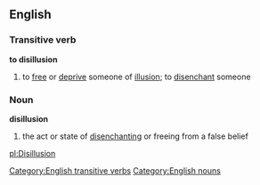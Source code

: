 ==English==
===Transitive verb===
[[Category:English transitive verbs]]
'''to disillusion'''
#to [[free]] or [[deprive]] someone of [[illusion]]; to [[disenchant]] someone
===Noun===
[[Category:English nouns]]
'''disillusion'''
#the act or state of [[disenchanting]] or freeing from a false belief

[[pl:Disillusion]]